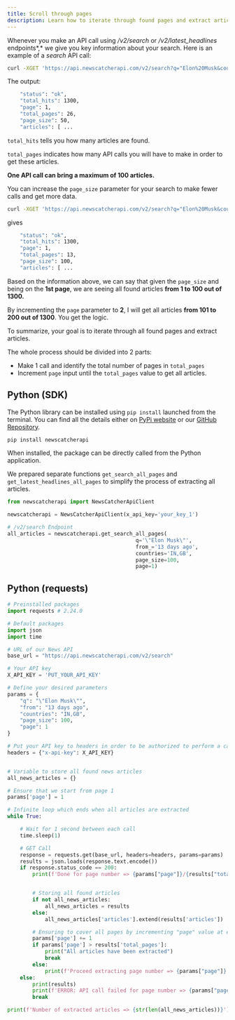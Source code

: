 ```yaml
---
title: Scroll through pages
description: Learn how to iterate through found pages and extract articles
---
```


Whenever you make an API call using _/v2/search_ or _/v2/latest_headlines_
endpoints*,* we give you key information about your search. Here is an example
of a _search_ API call:

```bash
curl -XGET 'https://api.newscatcherapi.com/v2/search?q="Elon%20Musk&countries=in,GB&from=13%20days%20ago&page_size=50&page=1' -H 'x-api-key: your_key_1'
```

The output:

```bash
    "status": "ok",
    "total_hits": 1300,
    "page": 1,
    "total_pages": 26,
    "page_size": 50,
    "articles": [ ...
```

`total_hits` tells you how many articles are found.

`total_pages` indicates how many API calls you will have to make in order to get
these articles.

**One API call can bring a maximum of 100 articles.**

You can increase the `page_size` parameter for your search to make fewer calls
and get more data.

```bash
curl -XGET 'https://api.newscatcherapi.com/v2/search?q="Elon%20Musk&countries=in,GB&from=13%20days%20ago&page_size=100&page=1' -H 'x-api-key: your_key_1'
```

gives

```bash
    "status": "ok",
    "total_hits": 1300,
    "page": 1,
    "total_pages": 13,
    "page_size": 100,
    "articles": [ ...
```

Based on the information above, we can say that given the `page_size` and being
on the **1st page**, we are seeing all found articles **from 1 to 100 out
of 1300.**

By incrementing the `page` parameter to **2**, I will get all articles **from
101 to 200 out of 1300**. You get the logic.

<Info>
    To summarize, your goal is to iterate through all found pages and extract articles.

</Info>

The whole process should be divided into 2 parts:

- Make 1 call and identify the total number of pages in `total_pages`
- Increment `page` input until the `total_pages` value to get all articles.

## Python (SDK)

The Python library can be installed using `pip install` launched from the
terminal. You can find all the details either on
[PyPi website](https://pypi.org/project/newscatcherapi/) or our
[GitHub Repository](https://github.com/NewscatcherAPI/newscatcherapi-sdk-python).

```bash
pip install newscatcherapi
```

When installed, the package can be directly called from the Python application.

We prepared separate functions `get_search_all_pages` and
`get_latest_headlines_all_pages` to simplify the process of extracting all
articles.

```python
from newscatcherapi import NewsCatcherApiClient

newscatcherapi = NewsCatcherApiClient(x_api_key='your_key_1')

# /v2/search Endpoint
all_articles = newscatcherapi.get_search_all_pages(
                                         q='\"Elon Musk\"',
                                         from_='13 days ago',
                                         countries='IN,GB',
                                         page_size=100,
                                         page=1)
```

## Python (requests)

```python
# Preinstalled packages
import requests # 2.24.0

# Default packages
import json
import time

# URL of our News API
base_url = "https://api.newscatcherapi.com/v2/search"

# Your API key
X_API_KEY = 'PUT_YOUR_API_KEY'

# Define your desired parameters
params = {
    "q": "\"Elon Musk\"",
    "from": "13 days ago",
    "countries": "IN,GB",
    "page_size": 100,
    "page": 1
}

# Put your API key to headers in order to be authorized to perform a call
headers = {"x-api-key": X_API_KEY}


# Variable to store all found news articles
all_news_articles = {}

# Ensure that we start from page 1
params['page'] = 1

# Infinite loop which ends when all articles are extracted
while True:

    # Wait for 1 second between each call
    time.sleep(1)

    # GET Call
    response = requests.get(base_url, headers=headers, params=params)
    results = json.loads(response.text.encode())
    if response.status_code == 200:
        print(f'Done for page number => {params["page"]}/{results["total_pages"]}')


        # Storing all found articles
        if not all_news_articles:
            all_news_articles = results
        else:
            all_news_articles['articles'].extend(results['articles'])

        # Ensuring to cover all pages by incrementing "page" value at each iteration
        params['page'] += 1
        if params['page'] > results['total_pages']:
            print("All articles have been extracted")
            break
        else:
            print(f'Proceed extracting page number => {params["page"]}')
    else:
        print(results)
        print(f'ERROR: API call failed for page number => {params["page"]}')
        break

print(f'Number of extracted articles => {str(len(all_news_articles))}')

```
